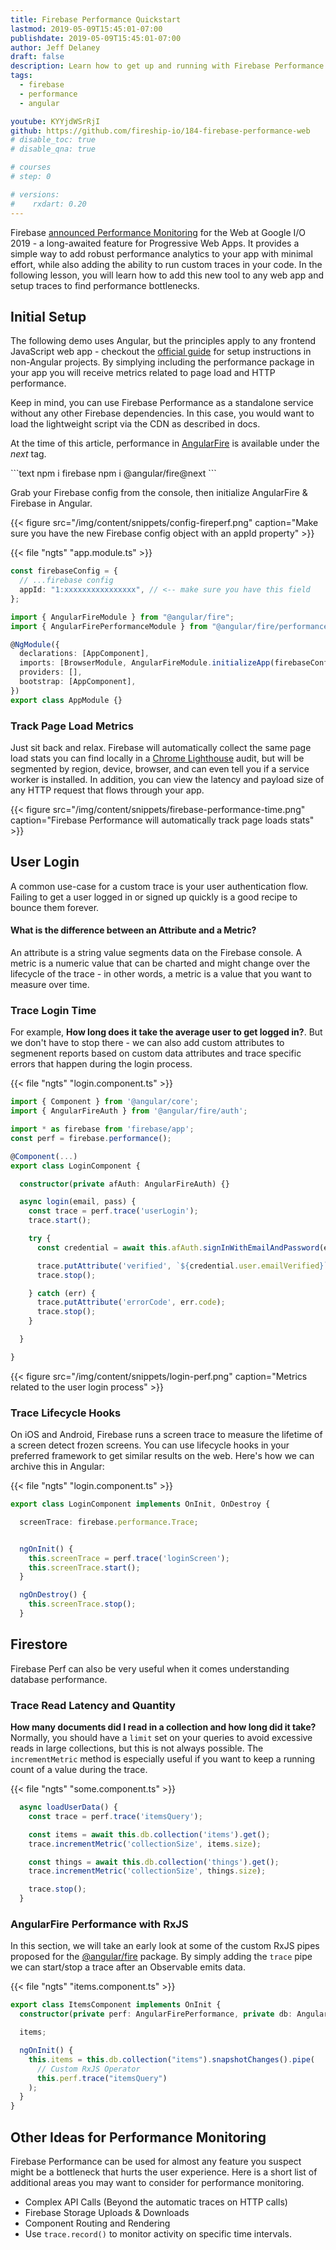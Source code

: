 ```yaml
---
title: Firebase Performance Quickstart
lastmod: 2019-05-09T15:45:01-07:00
publishdate: 2019-05-09T15:45:01-07:00
author: Jeff Delaney
draft: false
description: Learn how to get up and running with Firebase Performance in an Angular app.
tags:
  - firebase
  - performance
  - angular

youtube: KYYjdWSrRjI
github: https://github.com/fireship-io/184-firebase-performance-web
# disable_toc: true
# disable_qna: true

# courses
# step: 0

# versions:
#    rxdart: 0.20
---
```


Firebase [announced Performance Monitoring](https://firebase.googleblog.com/2019/05/whats-new-Google-IO-2019.html) for the Web at Google I/O 2019 - a long-awaited feature for Progressive Web Apps. It provides a simple way to add robust performance analytics to your app with minimal effort, while also adding the ability to run custom traces in your code. In the following lesson, you will learn how to add this new tool to any web app and setup traces to find performance bottlenecks.

## Initial Setup

The following demo uses Angular, but the principles apply to any frontend JavaScript web app - checkout the [official guide](https://firebase.google.com/docs/perf-mon/get-started-web) for setup instructions in non-Angular projects. By simplying including the performance package in your app you will receive metrics related to page load and HTTP performance.

Keep in mind, you can use Firebase Performance as a standalone service without any other Firebase dependencies. In this case, you would want to load the lightweight script via the CDN as described in docs.

At the time of this article, performance in [AngularFire](https://github.com/angular/angularfire2) is available under the _next_ tag.

<File name="command line">
  <Terminal />
</File>
```text
npm i firebase
npm i @angular/fire@next
```

Grab your Firebase config from the console, then initialize AngularFire & Firebase in Angular.

{{< figure src="/img/content/snippets/config-fireperf.png" caption="Make sure you have the new Firebase config object with an appId property" >}}

{{< file "ngts" "app.module.ts" >}}

```typescript
const firebaseConfig = {
  // ...firebase config
  appId: "1:xxxxxxxxxxxxxxxx", // <-- make sure you have this field
};

import { AngularFireModule } from "@angular/fire";
import { AngularFirePerformanceModule } from "@angular/fire/performance";

@NgModule({
  declarations: [AppComponent],
  imports: [BrowserModule, AngularFireModule.initializeApp(firebaseConfig), AngularFirePerformanceModule],
  providers: [],
  bootstrap: [AppComponent],
})
export class AppModule {}
```

### Track Page Load Metrics

Just sit back and relax. Firebase will automatically collect the same page load stats you can find locally in a [Chrome Lighthouse](https://developers.google.com/web/tools/lighthouse/) audit, but will be segmented by region, device, browser, and can even tell you if a service worker is installed. In addition, you can view the latency and payload size of any HTTP request that flows through your app.

{{< figure src="/img/content/snippets/firebase-performance-time.png" caption="Firebase Performance will automatically track page loads stats" >}}

## User Login

A common use-case for a custom trace is your user authentication flow. Failing to get a user logged in or signed up quickly is a good recipe to bounce them forever.

#### What is the difference between an Attribute and a Metric?

An attribute is a string value segments data on the Firebase console. A metric is a numeric value that can be charted and might change over the lifecycle of the trace - in other words, a metric is a value that you want to measure over time.

### Trace Login Time

For example, **How long does it take the average user to get logged in?**. But we don't have to stop there - we can also add custom attributes to segmenent reports based on custom data attributes and trace specific errors that happen during the login process.

{{< file "ngts" "login.component.ts" >}}

```typescript
import { Component } from '@angular/core';
import { AngularFireAuth } from '@angular/fire/auth';

import * as firebase from 'firebase/app';
const perf = firebase.performance();

@Component(...)
export class LoginComponent {

  constructor(private afAuth: AngularFireAuth) {}

  async login(email, pass) {
    const trace = perf.trace('userLogin');
    trace.start();

    try {
      const credential = await this.afAuth.signInWithEmailAndPassword(email, pass);

      trace.putAttribute('verified', `${credential.user.emailVerified}`);
      trace.stop();

    } catch (err) {
      trace.putAttribute('errorCode', err.code);
      trace.stop();
    }

  }

}

```

{{< figure src="/img/content/snippets/login-perf.png" caption="Metrics related to the user login process" >}}

### Trace Lifecycle Hooks

On iOS and Android, Firebase runs a screen trace to measure the lifetime of a screen detect frozen screens. You can use lifecycle hooks in your preferred framework to get similar results on the web. Here's how we can archive this in Angular:

{{< file "ngts" "login.component.ts" >}}

```typescript
export class LoginComponent implements OnInit, OnDestroy {

  screenTrace: firebase.performance.Trace;


  ngOnInit() {
    this.screenTrace = perf.trace('loginScreen');
    this.screenTrace.start();
  }

  ngOnDestroy() {
    this.screenTrace.stop();
  }
```

## Firestore

Firebase Perf can also be very useful when it comes understanding database performance.

### Trace Read Latency and Quantity

**How many documents did I read in a collection and how long did it take?** Normally, you should have a `limit` set on your queries to avoid excessive reads in large collections, but this is not always possible. The `incrementMetric` method is especially useful if you want to keep a running count of a value during the trace.

{{< file "ngts" "some.component.ts" >}}

```typescript
  async loadUserData() {
    const trace = perf.trace('itemsQuery');

    const items = await this.db.collection('items').get();
    trace.incrementMetric('collectionSize', items.size);

    const things = await this.db.collection('things').get();
    trace.incrementMetric('collectionSize', things.size);

    trace.stop();
  }
```

### AngularFire Performance with RxJS

In this section, we will take an early look at some of the custom RxJS pipes proposed for the [@angular/fire](https://github.com/angular/angularfire2) package. By simply adding the `trace` pipe we can start/stop a trace after an Observable emits data.

{{< file "ngts" "items.component.ts" >}}

```typescript
export class ItemsComponent implements OnInit {
  constructor(private perf: AngularFirePerformance, private db: AngularFirestore) {}

  items;

  ngOnInit() {
    this.items = this.db.collection("items").snapshotChanges().pipe(
      // Custom RxJS Operator
      this.perf.trace("itemsQuery")
    );
  }
}
```

## Other Ideas for Performance Monitoring

Firebase Performance can be used for almost any feature you suspect might be a bottleneck that hurts the user experience. Here is a short list of additional areas you may want to consider for performance monitoring.

- Complex API Calls (Beyond the automatic traces on HTTP calls)
- Firebase Storage Uploads & Downloads
- Component Routing and Rendering
- Use `trace.record()` to monitor activity on specific time intervals.
